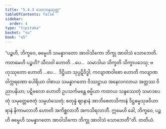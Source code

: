 ```yaml
---
title: "5.4.3 သောဘနသုတ္တ"
tableOfContents: false
sidebar:
  order: 4
type: "tipitaka"
basket: "su"
book: "a5"
---
```



<DynamicBreadcrumb />

<Division number="233" book="a5">

<Paragraph number="1294" book="a5">
“ပဉ္စဟိ, ဘိက္ခဝေ, ဓမ္မေဟိ သမန္နာဂတော အာဝါသိကော ဘိက္ခု အာဝါသံ သောဘေတိ. ကတမေဟိ ပဉ္စဟိ? သီလဝါ ဟောတိ …ပေ…  သမာဒါယ သိက္ခတိ သိက္ခာပဒေသု; ဗဟုဿုတော ဟောတိ …ပေ…  ဒိဋ္ဌိယာ သုပ္ပဋိဝိဒ္ဓါ; ကလျာဏဝါစော ဟောတိ ကလျာဏဝါက္ကရဏော ပေါရိယာ ဝါစာယ သမန္နာဂတော ဝိဿဋ္ဌာယ အနေလဂလာယ အတ္ထဿ ဝိညာပနိယာ; ပဋိဗလော ဟောတိ ဥပသင်္ကမန္တေ ဓမ္မိယာ ကထာယ သန္ဒဿေတုံ သမာဒပေတုံ သမုတ္တေဇေတုံ သမ္ပဟံသေတုံ; စတုန္နံ ဈာနာနံ အာဘိစေတသိကာနံ ဒိဋ္ဌဓမ္မသုခဝိဟာရာနံ နိကာမလာဘီ ဟောတိ အကိစ္ဆလာဘီ အကသိရလာဘီ. ဣမေဟိ ခေါ, ဘိက္ခဝေ, ပဉ္စဟိ ဓမ္မေဟိ သမန္နာဂတော အာဝါသိကော ဘိက္ခု အာဝါသံ သောဘေတီ”တိ.

</Paragraph>
</Division>

<Paragraph number="1295" type="center" book="a5">
တတိယံ.
</Paragraph>
